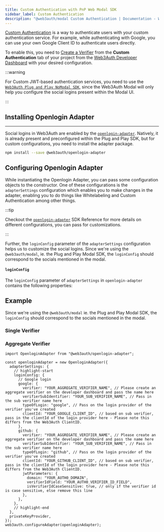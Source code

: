 ```yaml
---
title: Custom Authentication with PnP Web Modal SDK
sidebar_label: Custom Authentication
description: "@web3auth/modal Custom Authentication | Documentation - Web3Auth"
---
```



[Custom Authentication](/features/custom-authentication) is a way to authenticate users with your
custom authentication service. For example, while authenticating with Google, you can use your own
Google Client ID to authenticate users directly.

To enable this, you need to [Create a Verifier](/auth-provider-setup/verifiers) from the **Custom
Authentication** tab of your project from the
[Web3Auth Developer Dashboard](https://dashboard.web3auth.io) with your desired configuration.

<GrowthPlanNote />

:::warning

For Custom JWT-based authentication services, you need to use the
[`Web3Auth Plug and Play NoModal SDK`](/sdk/pnp/web/no-modal), since the Web3Auth Modal will only
help you configure the social logins present within the Modal UI.

:::

## Installing Openlogin Adapter

---

Social logins in Web3Auth are enabled by the [`openlogin-adapter`](/sdk/pnp/web/adapters/openlogin).
Natively, it is already present and preconfigured within the Plug and Play SDK, but for custom
configurations, you need to install the adapter package.

```bash npm2yarn
npm install --save @web3auth/openlogin-adapter
```

## Configuring Openlogin Adapter

While instantiating the Openlogin Adapter, you can pass some configuration objects to the
constructor. One of these configurations is the `adapterSettings` configuration which enables you to
make changes in the adapter, enabling you to do things like Whitelabeling and Custom Authentication
among other things.

:::tip

Checkout the [`openlogin-adapter`](/sdk/pnp/web/adapters/openlogin) SDK Reference for more details
on different configurations, you can pass for customizations.

:::

Further, the `loginConfig` parameter of the `adapterSettings` configuration helps us to customize
the social logins. Since we're using the `@web3auth/modal`, ie. the Plug and Play Modal SDK, the
`loginConfig` should correspond to the socials mentioned in the modal.

#### `loginConfig`

The `loginConfig` parameter of `adapterSettings` in `openlogin-adapter` contains the following
properties:

<LoginConfig />

## Example

Since we're using the `@web3auth/modal` ie. the Plug and Play Modal SDK, the `loginConfig` should
correspond to the socials mentioned in the modal.

### Single Verifier

<CustomAuthenticationWeb3AuthExample />

### Aggregate Verifier

```tsx
import OpenloginAdapter from "@web3auth/openlogin-adapter";

const openloginAdapter = new OpenloginAdapter({
  adapterSettings: {
    // highlight-start
    loginConfig: {
      // Google login
      google: {
        verifier: "YOUR_AGGREGATE_VERIFIER_NAME", // Please create an aggregate verifier on the developer dashboard and pass the name here
        verifierSubIdentifier: "YOUR_SUB_VERIFIER_NAME", // Pass in the sub verifier name here
        typeOfLogin: "google", // Pass on the login provider of the verifier you've created
        clientId: "YOUR_GOOGLE_CLIENT_ID", // based on sub verifier, pass in the clientId of the login provider here - Please note this differs from the Web3Auth ClientID.
      },
      github: {
        verifier: "YOUR_AGGREGATE_VERIFIER_NAME", // Please create an aggregate verifier on the developer dashboard and pass the name here
        verifierSubIdentifier: "YOUR_SUB_VERIFIER_NAME", // Pass in the sub verifier name here
        typeOfLogin: "github", // Pass on the login provider of the verifier you've created
        clientId: "YOUR_GITHUB_CLIENT_ID", // based on sub verifier, pass in the clientId of the login provider here - Please note this differs from the Web3Auth ClientID.
        jwtParameters: {
          domain: "YOUR_AUTH0_DOMAIN",
          verifierIdField: "YOUR_AUTH0_VERIFIER_ID_FIELD",
          isVerifierIdCaseSensitive: true, // only if the verifier id is case sensitive, else remove this line
        },
      },
    },
    // highlight-end
  },
  privateKeyProvider,
});
web3auth.configureAdapter(openloginAdapter);
```
